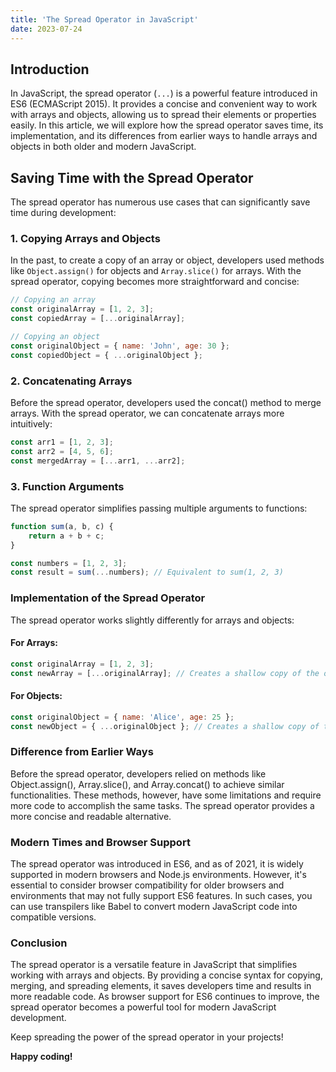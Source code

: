 ```yaml
---
title: 'The Spread Operator in JavaScript'
date: 2023-07-24
---
```


## Introduction

In JavaScript, the spread operator (`...`) is a powerful feature introduced in ES6 (ECMAScript 2015). It provides a concise and convenient way to work with arrays and objects, allowing us to spread their elements or properties easily. In this article, we will explore how the spread operator saves time, its implementation, and its differences from earlier ways to handle arrays and objects in both older and modern JavaScript.

## Saving Time with the Spread Operator

The spread operator has numerous use cases that can significantly save time during development:

### 1. Copying Arrays and Objects

In the past, to create a copy of an array or object, developers used methods like `Object.assign()` for objects and `Array.slice()` for arrays. With the spread operator, copying becomes more straightforward and concise:

```javascript
// Copying an array
const originalArray = [1, 2, 3];
const copiedArray = [...originalArray];

// Copying an object
const originalObject = { name: 'John', age: 30 };
const copiedObject = { ...originalObject };
```

### 2. Concatenating Arrays

Before the spread operator, developers used the concat() method to merge arrays. With the spread operator, we can concatenate arrays more intuitively:

```javascript
const arr1 = [1, 2, 3];
const arr2 = [4, 5, 6];
const mergedArray = [...arr1, ...arr2];
```

### 3. Function Arguments

The spread operator simplifies passing multiple arguments to functions:

```javascript
function sum(a, b, c) {
	return a + b + c;
}

const numbers = [1, 2, 3];
const result = sum(...numbers); // Equivalent to sum(1, 2, 3)
```

### Implementation of the Spread Operator

The spread operator works slightly differently for arrays and objects:

#### For Arrays:

```javascript
const originalArray = [1, 2, 3];
const newArray = [...originalArray]; // Creates a shallow copy of the original array
```

#### For Objects:

```javascript
const originalObject = { name: 'Alice', age: 25 };
const newObject = { ...originalObject }; // Creates a shallow copy of the original object
```

### Difference from Earlier Ways

Before the spread operator, developers relied on methods like Object.assign(), Array.slice(), and Array.concat() to achieve similar functionalities. These methods, however, have some limitations and require more code to accomplish the same tasks. The spread operator provides a more concise and readable alternative.

### Modern Times and Browser Support

The spread operator was introduced in ES6, and as of 2021, it is widely supported in modern browsers and Node.js environments. However, it's essential to consider browser compatibility for older browsers and environments that may not fully support ES6 features. In such cases, you can use transpilers like Babel to convert modern JavaScript code into compatible versions.

### Conclusion

The spread operator is a versatile feature in JavaScript that simplifies working with arrays and objects. By providing a concise syntax for copying, merging, and spreading elements, it saves developers time and results in more readable code. As browser support for ES6 continues to improve, the spread operator becomes a powerful tool for modern JavaScript development.

Keep spreading the power of the spread operator in your projects!

**Happy coding!**
